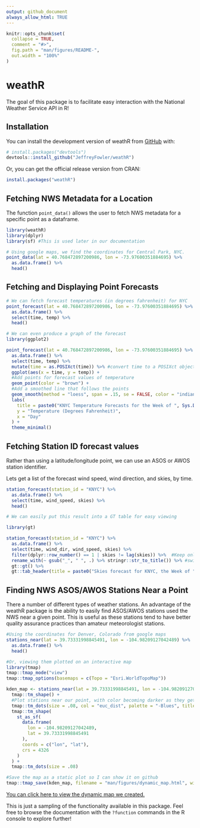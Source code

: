 ```yaml
---
output: github_document
always_allow_html: TRUE
---
```


```r
knitr::opts_chunk$set(
  collapse = TRUE,
  comment = "#>",
  fig.path = "man/figures/README-",
  out.width = "100%"
)
```

# weathR

<!-- badges: start -->
<!-- badges: end -->

The goal of this package is to facilitate easy interaction with the National Weather Service API in R!

## Installation

You can install the development version of weathR from [GitHub](https://github.com/) with:

``` r
# install.packages("devtools")
devtools::install_github("JeffreyFowler/weathR")
```

Or, you can get the official release version from CRAN:

``` r
install.packages("weathR")
```

## Fetching NWS Metadata for a Location

The function `point_data()` allows the user to fetch NWS metadata for a specific point as a dataframe.

```r
library(weathR)
library(dplyr)
library(sf) #This is used later in our documentation

# Using google maps, we find the coordinates for Central Park, NYC.
point_data(lat = 40.768472897200986, lon = -73.97600351884695) %>% 
  as.data.frame() %>% 
  head()

```

## Fetching and Displaying Point Forecasts

```r

# We can fetch forecast temperatures (in degrees fahrenheit) for NYC
point_forecast(lat = 40.768472897200986, lon = -73.97600351884695) %>% 
  as.data.frame() %>% 
  select(time, temp) %>% 
  head()

# We can even produce a graph of the forecast
library(ggplot2)

point_forecast(lat = 40.768472897200986, lon = -73.97600351884695) %>% 
  as.data.frame() %>% 
  select(time, temp) %>% 
  mutate(time = as.POSIXct(time)) %>% #convert time to a POSIXct object 
  ggplot(aes(x = time, y = temp)) +
  #Add points for forecast values of temperature
  geom_point(color = "brown") +
  #Add a smoothed line that follows the points
  geom_smooth(method = "loess", span = .15, se = FALSE, color = "indianred") +
  labs(
    title = paste0("KNYC Temperature Forecasts for the Week of ", Sys.Date()),
    y = "Temperature (Degrees Fahrenheit)",
    x = "Day"
  ) +
  theme_minimal()

```

## Fetching Station ID forecast values

Rather than using a latitude/longitude point, we can use an ASOS or AWOS station identifier.

Lets get a list of the forecast wind speed, wind direction, and skies, by time.

```r

station_forecast(station_id = "KNYC") %>% 
  as.data.frame() %>% 
  select(time, wind_speed, skies) %>% 
  head()

# We can easily put this result into a GT table for easy viewing

library(gt)

station_forecast(station_id = "KNYC") %>% 
  as.data.frame() %>% 
  select(time, wind_dir, wind_speed, skies) %>% 
  filter(dplyr::row_number() == 1 | skies != lag(skies)) %>%  #Keep only observations where the first row is 0 and the skies change
  rename_with(~ gsub("_", " ", .) %>% stringr::str_to_title()) %>% #switch from snake_case to Title Case
  gt::gt() %>% 
  gt::tab_header(title = paste0("Skies forecast for KNYC, the Week of ", Sys.Date()))
```

## Finding NWS ASOS/AWOS Stations Near a Point

There a number of different types of weather stations. An advantage of the weathR package is the ability to easily find ASOS/AWOS stations used the NWS near a given point. This is useful as these stations tend to have better quality assurance practices than amateur meteorologist stations.

```r

#Using the coordinates for Denver, Colorado from google maps
stations_near(lat = 39.73331998845491, lon = -104.98209127042489) %>% 
  as.data.frame() %>% 
  head()

#Or, viewing them plotted on an interactive map
library(tmap)
tmap::tmap_mode("view")
tmap::tmap_options(basemaps = c(Topo = "Esri.WorldTopoMap"))

kden_map <- stations_near(lat = 39.73331998845491, lon = -104.98209127042489) %>% 
  tmap::tm_shape() + 
  #Plot stations near our point, with color becoming darker as they get closer
  tmap::tm_dots(size = .08, col = "euc_dist", palette = "-Blues", title = "Euclidian Distance") +
  tmap::tm_shape(
    st_as_sf(
      data.frame(
        lon = -104.98209127042489,
        lat = 39.73331998845491
      ),
      coords = c("lon", "lat"),
      crs = 4326
    )
  ) +
  tmap::tm_dots(size = .08)

#Save the map as a static plot so I can show it on github
tmap::tmap_save(kden_map, filename = "man/figures/dynamic_map.html", width = 6, height = 4)

```
[You can click here to view the dynamic map we created.](https://jeffreyfowler.github.io/weathR/man/figures/dynamic_map.html)


This is just a sampling of the functionality available in this package. Feel free to browse the documentation with the `?function` commands in the R console to explore further!
